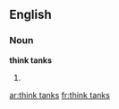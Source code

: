 ==English==

===Noun===
'''think tanks'''

# {{plural of|[[think tank]]}}

[[ar:think tanks]]
[[fr:think tanks]]